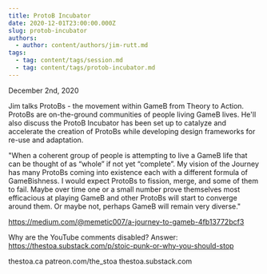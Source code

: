```yaml
---
title: ProtoB Incubator
date: 2020-12-01T23:00:00.000Z
slug: protob-incubator
authors:
  - author: content/authors/jim-rutt.md
tags:
  - tag: content/tags/session.md
  - tag: content/tags/protob-incubator.md
---
```


December 2nd, 2020

Jim talks ProtoBs - the movement within GameB from Theory to Action. ProtoBs are on-the-ground communities of people living GameB lives. He'll also discuss the ProtoB Incubator has been set up to catalyze and accelerate the creation of ProtoBs while developing design frameworks for re-use and adaptation.

"When a coherent group of people is attempting to live a GameB life that can be thought of as “whole” if not yet “complete”. My vision of the Journey has many ProtoBs coming into existence each with a different formula of GameBishness. I would expect ProtoBs to fission, merge, and some of them to fail. Maybe over time one or a small number prove themselves most efficacious at playing GameB and other ProtoBs will start to converge around them. Or maybe not, perhaps GameB will remain very diverse."

https://medium.com/@memetic007/a-journey-to-gameb-4fb13772bcf3

Why are the YouTube comments disabled? Answer: https://thestoa.substack.com/p/stoic-punk-or-why-you-should-stop

thestoa.ca
patreon.com/the_stoa
thestoa.substack.com
